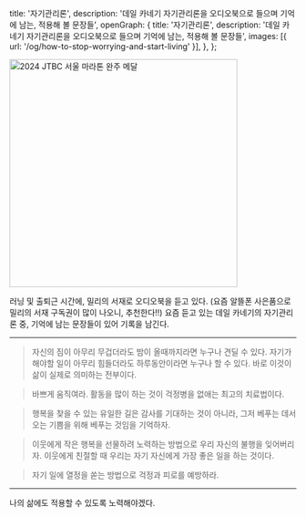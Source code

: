   title: '자기관리론',
  description:
    '데일 카네기 자기관리론을 오디오북으로 들으며 기억에 남는, 적용해 볼 문장들',
  openGraph: {
    title: '자기관리론',
    description:
      '데일 카네기 자기관리론을 오디오북으로 들으며 기억에 남는, 적용해 볼 문장들',
    images: [{ url: '/og/how-to-stop-worrying-and-start-living' }],
  },
};

<Image
  src="/images/how-to-stop-worrying-and-start-living/how-to-stop-worrying-and-start-living.jpeg"
  alt="2024 JTBC 서울 마라톤 완주 메달"
  width="400"
  height="400"
/>

러닝 및 출퇴근 시간에, 밀리의 서재로 오디오북을 듣고 있다. (요즘 알뜰폰 사은품으로 밀리의 서재 구독권이 많이 나오니, 추천한다!!)
요즘 듣고 있는 데일 카네기의 자기관리론 중, 기억에 남는 문장들이 있어 기록을 남긴다.

---

> 자신의 짐이 아무리 무겁더라도 밤이 올때까지라면 누구나 견딜 수 있다. 자기가 해야할 일이 아무리 힘들더라도 하루동안이라면 누구나 할 수 있다. 바로 이것이 삶이 실제로 의미하는 전부이다.

> 바쁘게 움직여라. 활동을 많이 하는 것이 걱정병을 없애는 최고의 치료법이다.

> 행복을 찾을 수 있는 유일한 길은 감사를 기대하는 것이 아니라, 그저 베푸는 데서 오는 기쁨을 위해 베푸는 것임을 기억하자.

> 이웃에게 작은 행복을 선물하려 노력하는 방법으로 우리 자신의 불행을 잊어버리자. 이웃에게 친절할 때 우리는 자기 자신에게 가장 좋은 일을 하는 것이다.

> 자기 일에 열정을 쏟는 방법으로 걱정과 피로를 예방하라.

---

나의 삶에도 적용할 수 있도록 노력해야겠다.
